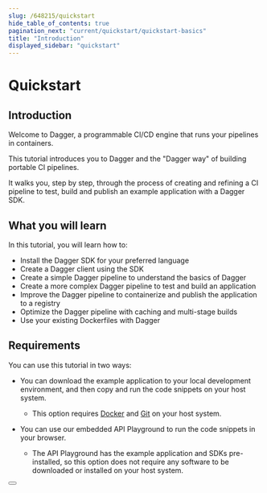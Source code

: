 ```yaml
---
slug: /648215/quickstart
hide_table_of_contents: true
pagination_next: "current/quickstart/quickstart-basics"
title: "Introduction"
displayed_sidebar: "quickstart"
---
```


# Quickstart


## Introduction

Welcome to Dagger, a programmable CI/CD engine that runs your pipelines in containers.

This tutorial introduces you to Dagger and the "Dagger way" of building portable CI pipelines.

It walks you, step by step, through the process of creating and refining a CI pipeline to test, build and publish an example application with a Dagger SDK.

## What you will learn

In this tutorial, you will learn how to:

- Install the Dagger SDK for your preferred language
- Create a Dagger client using the SDK
- Create a simple Dagger pipeline to understand the basics of Dagger
- Create a more complex Dagger pipeline to test and build an application
- Improve the Dagger pipeline to containerize and publish the application to a registry
- Optimize the Dagger pipeline with caching and multi-stage builds
- Use your existing Dockerfiles with Dagger

## Requirements

You can use this tutorial in two ways:

- You can download the example application to your local development environment, and then copy and run the code snippets on your host system.
  - This option requires [Docker](https://docs.docker.com/engine/install/) and [Git](https://git-scm.com/book/en/v2/Getting-Started-Installing-Git) on your host system.

- You can use our embedded API Playground to run the code snippets in your browser.
  - The API Playground has the example application and SDKs pre-installed, so this option does not require any software to be downloaded or installed on your host system.

<Button label="Next" docPath="319191/quickstart-basics" />
